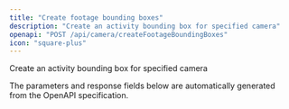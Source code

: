 ```yaml
---
title: "Create footage bounding boxes"
description: "Create an activity bounding box for specified camera"
openapi: "POST /api/camera/createFootageBoundingBoxes"
icon: "square-plus"
---
```


Create an activity bounding box for specified camera

<Note>
The parameters and response fields below are automatically generated from the OpenAPI specification.
</Note>
